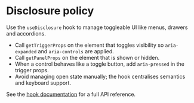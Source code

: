 # Disclosure policy

Use the `useDisclosure` hook to manage toggleable UI like menus, drawers and accordions.

- Call `getTriggerProps` on the element that toggles visibility so `aria-expanded` and `aria-controls` are applied.
- Call `getPanelProps` on the element that is shown or hidden.
- When a control behaves like a toggle button, add `aria-pressed` in the trigger props.
- Avoid managing open state manually; the hook centralises semantics and keyboard support.

See the [hook documentation](../hooks/useDisclosure.mdx) for a full API reference.

